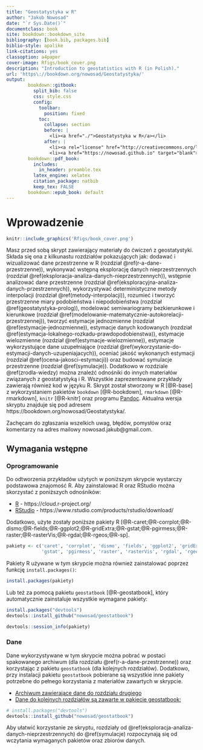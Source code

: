```yaml
--- 
title: "Geostatystyka w R"
author: "Jakub Nowosad"
date: "`r Sys.Date()`"
documentclass: book
site: bookdown::bookdown_site
bibliography: [book.bib, packages.bib]
biblio-style: apalike
link-citations: yes
classoption: a4paper
cover-image: Rfigs/book_cover.png
description: "Introduction to geostatistics with R (in Polish)."
url: 'https\://bookdown.org/nowosad/Geostatystyka/'
output:
        bookdown::gitbook:
          split_bib: false    
          css: style.css
          config:
            toolbar:
              position: fixed
            toc:
              collapse: section
              before: |
                <li><a href="./">Geostatystyka w R</a></li>
              after: |
                <li><a rel="license" href="http://creativecommons.org/licenses/by-sa/4.0/"><img alt="Licencja Creative Commons" style="border-width:0" src="https://i.creativecommons.org/l/by-sa/4.0/80x15.png" /></a></li>
                <li><a href="https://nowosad.github.io" target="blank">Jakub Nowosad 2016</a></li>
        bookdown::pdf_book:
          includes:
            in_header: preamble.tex
          latex_engine: xelatex
          citation_package: natbib
          keep_tex: FALSE
        bookdown::epub_book: default
---
```


# Wprowadzenie

```r
knitr::include_graphics('Rfigs/book_cover.png')
```

Masz przed sobą skrypt zawierający materiały do ćwiczeń z geostatystyki. Składa się ona z kilkunastu rozdziałów pokazujących jak: dodawać i wizualizować dane przestrzenne w R (rozdział \@ref(r-a-dane-przestrzenne)), wykonywać wstępną eksplorację danych nieprzestrzennych (rozdział \@ref(eksploracja-analiza-danych-nieprzestrzennych)), wstępnie analizować dane przestrzenne (rozdział \@ref(eksploracyjna-analiza-danych-przestrzennych)), wykorzystywać deterministyczne metody interpolacji (rozdział \@ref(metody-interpolacji)), rozumieć i tworzyć przestrzenne miary podobieństwa i niepodobieństwa (rozdział \@ref(geostatystyka-prolog)), modelować semiwariogramy bezkierunkowe i kierunkowe (rozdział \@ref(modelowanie-matematycznie-autokorelacji-przestrzennej)), tworzyć estymacje jednozmienne (rozdział \@ref(estymacje-jednozmienne)), estymacje danych kodowanych (rozdział \@ref(estymacja-lokalnego-rozkadu-prawdopodobienstwa)), estymacje wielozmienne (rozdział \@ref(estymacje-wielozmienne)), estymacje wykorzystujące dane uzupełniające (rozdział \@ref(wykorzystanie-do-estymacji-danych-uzupeniajacych)), oceniać jakość wykonanych estymacji (rozdział \@ref(ocena-jakosci-estymacji)) oraz budować symulacje przestrzenne (rozdział \@ref(symulacje)). Dodatkowo w rozdziale \@ref(zrodla-wiedzy) można znaleźć odnośniki do innych materiałów związanych z geostatystyką i R. Wszystkie zaprezentowane przykłady zawierają również kod w języku R. Skrypt został stworzony w R [@R-base] z wykorzystaniem pakietów `bookdown` [@R-bookdown], `rmarkdown` [@R-rmarkdown], `knitr` [@R-knitr] oraz programu [Pandoc](http://pandoc.org/). Aktualna wersja skryptu znajduje się pod adresem https://bookdown.org/nowosad/Geostatystyka/. 

Zachęcam do zgłaszania wszelkich uwag, błędów, pomysłów oraz komentarzy na adres mailowy nowosad.jakub@gmail.com.

## Wymagania wstępne

### Oprogramowanie

Do odtworzenia przykładów użytych w poniższym skrypcie wystarczy podstawowa znajomość R. Aby zainstalować R oraz RStudio można skorzystać z poniższych odnośników:

- [R](https://www.r-project.org/) - https://cloud.r-project.org/
- [RStudio](https://www.rstudio.com/) - https://www.rstudio.com/products/rstudio/download/

Dodatkowo, użyte zostały poniższe pakiety R [@R-caret;@R-corrplot;@R-dismo;@R-fields;@R-ggplot2;@R-gridExtra;@R-gstat;@R-pgirmess;@R-raster;@R-rasterVis;@R-rgdal;@R-rgeos;@R-sp].

```r
pakiety <- c('caret', 'corrplot', 'dismo', 'fields', 'ggplot2', 'gridExtra',
             'gstat', 'pgirmess', 'raster', 'rasterVis', 'rgdal', 'rgeos', 'sp')
```

Pakiety R używane w tym skrypcie można również zainstalować poprzez funkcję `install.packages()`:

```r
install.packages(pakiety)
```

Lub też za pomocą pakietu `geostatbook` [@R-geostatbook], który automatycznie zainstaluje wszystkie wymagane pakiety:

```r
install.packages("devtools")
devtools::install_github("nowosad/geostatbook")
```

```r
devtools::session_info(pakiety)
```

### Dane

Dane wykorzystywane w tym skrypcie można pobrać w postaci spakowanego archiwum (dla rozdziału \@ref(r-a-dane-przestrzenne)) oraz korzystając z pakietu `geostatbook` (dla kolejnych rozdziałów). Dodatkowo, przy instalacji pakietu `geostatbook` pobierane są wszystkie inne pakiety potrzebne do pełnego korzystania z materiałów zawartych w skrypcie.

- [Archiwum zawierające dane do rozdziału drugiego](http://nowosad.github.io/geostat_book/dane.zip)
- [Dane do kolejnych rozdziałów są zawarte w pakiecie geostatbook:](https://github.com/Nowosad/geostatbook)

```r
# install.packages("devtools")
devtools::install_github("nowosad/geostatbook")
```

Aby ułatwić korzystanie ze skryptu, rozdziały od \@ref(eksploracja-analiza-danych-nieprzestrzennych) do \@ref(symulacje) rozpoczynają się od wczytania wymaganych pakietów oraz zbiorów danych.

<script>
  (function(i,s,o,g,r,a,m){i['GoogleAnalyticsObject']=r;i[r]=i[r]||function(){
  (i[r].q=i[r].q||[]).push(arguments)},i[r].l=1*new Date();a=s.createElement(o),
  m=s.getElementsByTagName(o)[0];a.async=1;a.src=g;m.parentNode.insertBefore(a,m)
  })(window,document,'script','//www.google-analytics.com/analytics.js','ga');

  ga('create', 'UA-75924107-1', 'auto');
  ga('send', 'pageview');

</script>
